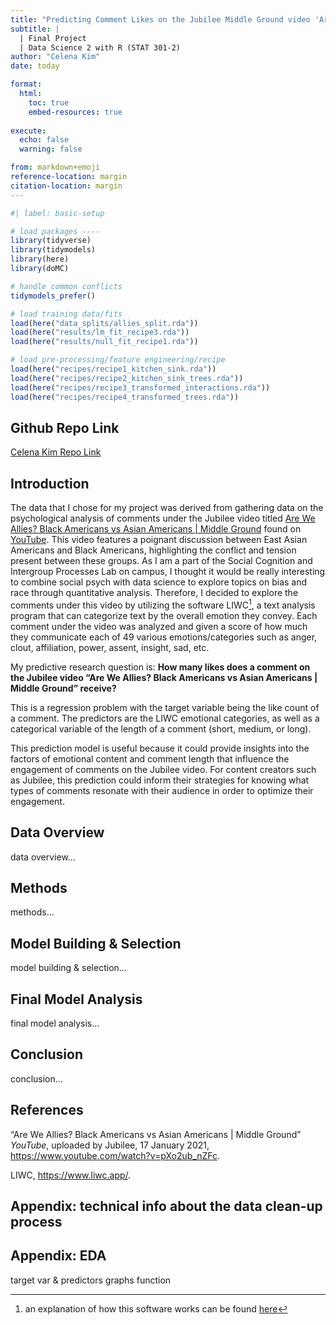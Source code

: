 ```yaml
---
title: "Predicting Comment Likes on the Jubilee Middle Ground video 'Are We Allies? Black Americans vs Asian Americans'"
subtitle: |
  | Final Project 
  | Data Science 2 with R (STAT 301-2)
author: "Celena Kim"
date: today

format:
  html:
    toc: true
    embed-resources: true
    
execute:
  echo: false
  warning: false

from: markdown+emoji 
reference-location: margin
citation-location: margin
---
```


```r
#| label: basic-setup

# load packages ----
library(tidyverse)
library(tidymodels)
library(here)
library(doMC)

# handle common conflicts
tidymodels_prefer()

# load training data/fits
load(here("data_splits/allies_split.rda"))
load(here("results/lm_fit_recipe3.rda"))
load(here("results/null_fit_recipe1.rda"))

# load pre-processing/feature engineering/recipe
load(here("recipes/recipe1_kitchen_sink.rda"))
load(here("recipes/recipe2_kitchen_sink_trees.rda"))
load(here("recipes/recipe3_transformed_interactions.rda"))
load(here("recipes/recipe4_transformed_trees.rda"))
```

::: {.callout-tip icon="false"}
## Github Repo Link

[Celena Kim Repo Link](https://github.com/stat301-2-2024-winter/final-project-2-celenakim)
:::

## Introduction

The data that I chose for my project was derived from gathering data on the psychological analysis of comments under the Jubilee video titled [Are We Allies? Black Americans vs Asian Americans \| Middle Ground](https://www.youtube.com/watch?v=pXo2ub_nZFc) found on [YouTube](https://www.youtube.com). This video features a poignant discussion between East Asian Americans and Black Americans, highlighting the conflict and tension present between these groups. As I am a part of the Social Cognition and Intergroup Processes Lab on campus, I thought it would be really interesting to combine social psych with data science to explore topics on bias and race through quantitative analysis. Therefore, I decided to explore the comments under this video by utilizing the software LIWC[^1], a text analysis program that can categorize text by the overall emotion they convey. Each comment under the video was analyzed and given a score of how much they communicate each of 49 various emotions/categories such as anger, clout, affiliation, power, assent, insight, sad, etc.

My predictive research question is: **How many likes does a comment on the Jubilee video "Are We Allies? Black Americans vs Asian Americans \| Middle Ground" receive?**

This is a regression problem with the target variable being the like count of a comment. The predictors are the LIWC emotional categories, as well as a categorical variable of the length of a comment (short, medium, or long).

This prediction model is useful because it could provide insights into the factors of emotional content and comment length that influence the engagement of comments on the Jubilee video. For content creators such as Jubilee, this prediction could inform their strategies for knowing what types of comments resonate with their audience in order to optimize their engagement. 

[^1]: an explanation of how this software works can be found [here](https://www.liwc.app/help/howitworks)

## Data Overview

data overview...

## Methods

methods...

## Model Building & Selection

model building & selection...

## Final Model Analysis

final model analysis...

## Conclusion

conclusion...

## References

"Are We Allies? Black Americans vs Asian Americans \| Middle Ground" *YouTube*, uploaded by Jubilee, 17 January 2021, [https://www.youtube.com/watch?v=pXo2ub_nZFc](https://www.youtube.com/watch?v=pXo2ub_nZFc).

LIWC, [https://www.liwc.app/](https://www.liwc.app/).

## Appendix: technical info about the data clean-up process


## Appendix: EDA

target var & predictors graphs function
